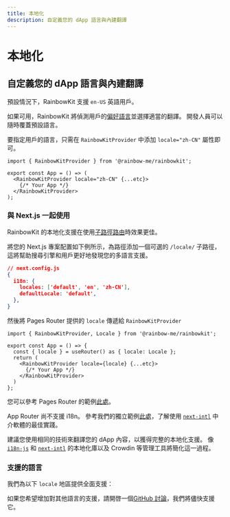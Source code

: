 ```yaml
---
title: 本地化
description: 自定義您的 dApp 語言與內建翻譯
---
```


# 本地化

## 自定義您的 dApp 語言與內建翻譯

預設情況下，RainbowKit 支援 `en-US` 英語用戶。

如果可用，RainbowKit 將偵測用戶的[偏好語言](https://developer.mozilla.org/en-US/docs/Web/API/Navigator/language)並選擇適當的翻譯。 開發人員可以隨時覆蓋預設語言。

要指定用戶的語言，只需在 `RainbowKitProvider` 中添加 `locale="zh-CN"` 屬性即可。

```tsx
import { RainbowKitProvider } from '@rainbow-me/rainbowkit';

export const App = () => (
  <RainbowKitProvider locale="zh-CN" {...etc}>
    {/* Your App */}
  </RainbowKitProvider>
);
```

### 與 Next.js 一起使用

RainbowKit 的本地化支援在使用[子路徑路由](https://nextjs.org/docs/pages/building-your-application/routing/internationalization#sub-path-routing)時效果更佳。

將您的 Next.js 專案配置如下例所示，為路徑添加一個可選的 `/locale/` 子路徑，這將幫助搜尋引擎和用戶更好地發現您的多語言支援。

```json
// next.config.js
{
  i18n: {
    locales: ['default', 'en', 'zh-CN'],
    defaultLocale: 'default',
  },
}
```

然後將 Pages Router 提供的 `locale` 傳遞給 `RainbowKitProvider`

```tsx
import { RainbowKitProvider, Locale } from '@rainbow-me/rainbowkit';

export const App = () => {
  const { locale } = useRouter() as { locale: Locale };
  return (
    <RainbowKitProvider locale={locale} {...etc}>
      {/* Your App */}
    </RainbowKitProvider>
  )
};
```

您可以參考 Pages Router 的範例[此處](https://github.com/rainbow-me/rainbowkit/tree/main/examples/with-next)。

App Router 尚不支援 i18n。 參考我們的獨立範例[此處](https://github.com/rainbow-me/rainbowkit/tree/main/examples/with-next-app-i18n)，了解使用 [`next-intl`](https://github.com/amannn/next-intl) 中介軟體的最佳實踐。

建議您使用相同的技術來翻譯您的 dApp 內容，以獲得完整的本地化支援。 像 [`i18n-js`](https://github.com/fnando/i18n) 和 [`next-intl`](https://github.com/amannn/next-intl) 的本地化庫以及 Crowdin 等管理工具將簡化這一過程。

### 支援的語言

我們為以下 `locale` 地區提供全面支援：

<Table
  header={[
    '語言', '地區', '語系', '縮寫'
  ]}
  dataTypes={[
    'string', 'string', 'code', 'code'
  ]}
  data={[
    ['English', 'United States 🇺🇸', 'en-US', 'en'],
    ['中文', 'Mainland China 🇨🇳', 'zh-CN', 'zh-Hans', 'zh'],
    ['繁體中文', 'Hong Kong 🇭🇰', 'zh-HK'],
    ['繁體中文', 'Taiwan 🇹🇼', 'zh-TW', 'zh-Hant'],
    ['हिंदी', 'India 🇮🇳', 'hi-IN', 'hi'],
    ['Español', 'Latin America 🌎', 'es-419', 'es'],
    ['Français', 'France 🇫🇷', 'fr-FR', 'fr'],
    ['العربية', 'Middle East 🌍', 'ar-AR', 'ar'],
    ['Português', 'Brazil 🇧🇷', 'pt-BR', 'pt'],
    ['Русский', 'Russia 🇷🇺', 'ru-RU', 'ru'],
    ['Bahasa Indonesia', 'Indonesia 🇮🇩', 'id-ID', 'id'],
    ['日本語', 'Japan 🇯🇵', 'ja-JP', 'ja'],
    ['Türkçe', 'Turkey 🇹🇷', 'tr-TR', 'tr'],
    ['한국어', 'South Korea 🇰🇷', 'ko-KR', 'ko'],
    ['ภาษาไทย', 'Thailand 🇹🇭', 'th-TH', 'th'],
    ['українська', 'Ukraine 🇺🇦', 'uk-UA', 'ua'],
    ['Tiếng Việt', 'Vietnam 🇻🇳', 'vi-VN', 'vi'],
    ['Deutsch', 'Germany 🇩🇪', 'de-DE', 'de']
  ]}
/>

如果您希望增加對其他語言的支援，請開啓一個[GitHub 討論](https://github.com/rainbow-me/rainbowkit/discussions/new?category=ideas)，我們將儘快支援它。
